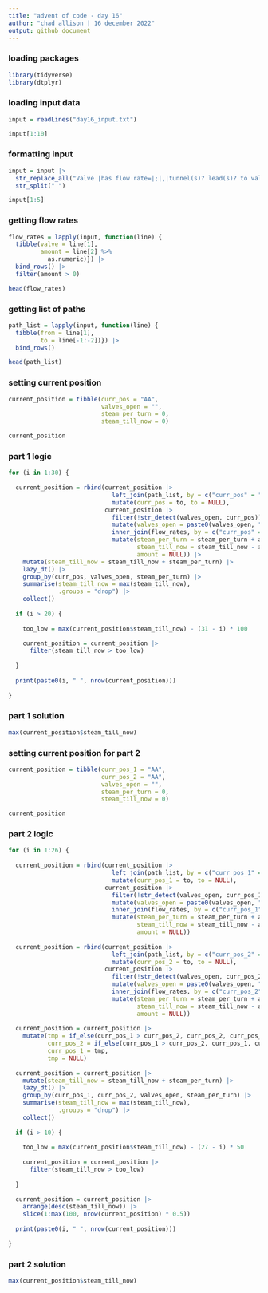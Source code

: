 ---
title: "advent of code - day 16"
author: "chad allison | 16 december 2022"
output: github_document
---

### loading packages

```{r message = F, warning = F}
library(tidyverse)
library(dtplyr)
```

### loading input data

```{r}
input = readLines("day16_input.txt")

input[1:10]
```

### formatting input

```{r}
input = input |>
  str_replace_all("Valve |has flow rate=|;|,|tunnel(s)? lead(s)? to valve(s)? ", "") |>
  str_split(" ")

input[1:5]
```

### getting flow rates

```{r}
flow_rates = lapply(input, function(line) {
  tibble(valve = line[1],
         amount = line[2] %>%
           as.numeric)}) |>
  bind_rows() |>
  filter(amount > 0)

head(flow_rates)
```

### getting list of paths

```{r}
path_list = lapply(input, function(line) {
  tibble(from = line[1],
         to = line[-1:-2])}) |>
  bind_rows()

head(path_list)
```

### setting current position

```{r}
current_position = tibble(curr_pos = "AA",
                          valves_open = "",
                          steam_per_turn = 0,
                          steam_till_now = 0)

current_position
```

### part 1 logic

```{r}
for (i in 1:30) {
  
  current_position = rbind(current_position |>
                             left_join(path_list, by = c("curr_pos" = "from")) |>
                             mutate(curr_pos = to, to = NULL),
                           current_position |>
                             filter(!str_detect(valves_open, curr_pos)) |>
                             mutate(valves_open = paste0(valves_open, " ", curr_pos)) |>
                             inner_join(flow_rates, by = c("curr_pos" = "valve")) |>
                             mutate(steam_per_turn = steam_per_turn + amount,
                                    steam_till_now = steam_till_now - amount,
                                    amount = NULL)) |>
    mutate(steam_till_now = steam_till_now + steam_per_turn) |>
    lazy_dt() |>
    group_by(curr_pos, valves_open, steam_per_turn) |>
    summarise(steam_till_now = max(steam_till_now),
              .groups = "drop") |>
    collect()
  
  if (i > 20) {
    
    too_low = max(current_position$steam_till_now) - (31 - i) * 100
    
    current_position = current_position |>
      filter(steam_till_now > too_low)
  
  }
  
  print(paste0(i, " ", nrow(current_position)))
  
}
```

### part 1 solution

```{r}
max(current_position$steam_till_now)
```

### setting current position for part 2

```{r}
current_position = tibble(curr_pos_1 = "AA",
                          curr_pos_2 = "AA",
                          valves_open = "",
                          steam_per_turn = 0,
                          steam_till_now = 0)

current_position
```

### part 2 logic

```{r}
for (i in 1:26) {
  
  current_position = rbind(current_position |>
                             left_join(path_list, by = c("curr_pos_1" = "from")) |>
                             mutate(curr_pos_1 = to, to = NULL),
                           current_position |>
                             filter(!str_detect(valves_open, curr_pos_1)) |>
                             mutate(valves_open = paste0(valves_open, " ", curr_pos_1)) |>
                             inner_join(flow_rates, by = c("curr_pos_1" = "valve")) |>
                             mutate(steam_per_turn = steam_per_turn + amount,
                                    steam_till_now = steam_till_now - amount,
                                    amount = NULL))
  
  current_position = rbind(current_position |>
                             left_join(path_list, by = c("curr_pos_2" = "from")) |>
                             mutate(curr_pos_2 = to, to = NULL),
                           current_position |>
                             filter(!str_detect(valves_open, curr_pos_2)) |>
                             mutate(valves_open = paste0(valves_open, " ", curr_pos_2)) |>
                             inner_join(flow_rates, by = c("curr_pos_2" = "valve")) |>
                             mutate(steam_per_turn = steam_per_turn + amount,
                                    steam_till_now = steam_till_now - amount,
                                    amount = NULL))
  
  current_position = current_position |>
    mutate(tmp = if_else(curr_pos_1 > curr_pos_2, curr_pos_2, curr_pos_1),
           curr_pos_2 = if_else(curr_pos_1 > curr_pos_2, curr_pos_1, curr_pos_2),
           curr_pos_1 = tmp,
           tmp = NULL)
  
  current_position = current_position |>
    mutate(steam_till_now = steam_till_now + steam_per_turn) |>
    lazy_dt() |>
    group_by(curr_pos_1, curr_pos_2, valves_open, steam_per_turn) |>
    summarise(steam_till_now = max(steam_till_now),
              .groups = "drop") |>
    collect()
  
  if (i > 10) {
    
    too_low = max(current_position$steam_till_now) - (27 - i) * 50
    
    current_position = current_position |>
      filter(steam_till_now > too_low)
    
  }
  
  current_position = current_position |>
    arrange(desc(steam_till_now)) |>
    slice(1:max(100, nrow(current_position) * 0.5))
  
  print(paste0(i, " ", nrow(current_position)))
  
}
```

### part 2 solution

```{r}
max(current_position$steam_till_now)
```















































